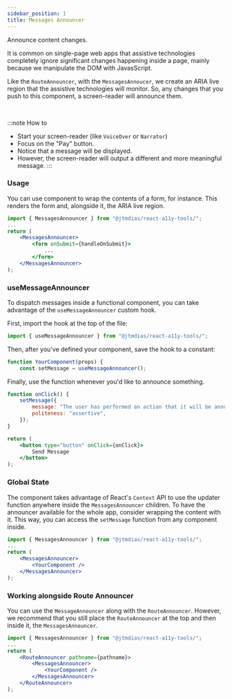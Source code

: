 ```yaml
---
sidebar_position: 1
title: Messages Announcer
---
```



<Subtitle>Announce content changes.</Subtitle>

It is common on single-page web apps that assistive technologies completely ignore significant changes happening inside a page, mainly because we manipulate the DOM with JavasScript.

Like the `RouteAnnouncer`, with the `MessagesAnnoucer`, we create an ARIA live region that the assistive technologies will monitor. So, any changes that you push to this component, a screen-reader will announce them.

<BrowserWindow>
	<DemoMessagesAnnouncer />
</BrowserWindow>
<br />

:::note How to

- Start your screen-reader (like `VoiceOver` or `Narrator`)
- Focus on the "Pay" button.
- Notice that a message will be displayed.
- However, the screen-reader will output a different and more meaningful message.
:::

### Usage

You can use component to wrap the contents of a form, for instance.
This renders the form and, alongside it, the ARIA live region.

```jsx
import { MessagesAnnouncer } from "@jtmdias/react-a11y-tools/";
...
return (
	<MessagesAnnouncer>
		<form onSubmit={handleOnSubmit}>
			...
		</form>
	</MessagesAnnouncer>
);
```

### useMessageAnnouncer

To dispatch messages inside a functional component, you can take advantage of the `useMessageAnnouncer` custom hook.

First, import the hook at the top of the file:

```jsx
import { useMessageAnnouncer } from "@jtmdias/react-a11y-tools/";
```

Then, after you've defined your component, save the hook to a constant:

```jsx
function YourComponent(props) {
	const setMessage = useMessageAnnouncer();
```

Finally, use the function whenever you'd like to announce something.

```jsx
function onClick() {
	setMessage({
		message: "The user has performed an action that it will be announced!",
		politeness: "assertive",
	});
}

return (
	<button type="button" onClick={onClick}>
		Send Message
	</button>
);
```

### Global State

The component takes advantage of React's `Context` API to use the updater function anywhere inside the `MessagesAnnouncer` children.
To have the announcer available for the whole app, consider wrapping the content with it. This way, you can access the `setMessage` function from any component inside.

```jsx
import { MessagesAnnouncer } from "@jtmdias/react-a11y-tools/";
...
return (
	<MessagesAnnouncer>
		<YourComponent />
	</MessagesAnnouncer>
);
```

### Working alongside Route Announcer

You can use the `MessageAnnouncer` along with the `RouteAnnouncer`.
However, we recommend that you still place the `RouteAnnouncer` at the top and then inside it, the `MessagesAnnouncer`.

```jsx
import { MessagesAnnouncer } from "@jtmdias/react-a11y-tools/";
...
return (
	<RouteAnnouncer pathname={pathname}>
		<MessagesAnnouncer>
			<YourComponent />
		</MessagesAnnouncer>
	</RouteAnnouncer>
);
```
